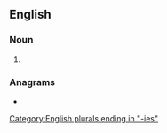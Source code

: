 ==English==

===Noun===
{{head|en|noun plural form}}

# {{plural of|tansy|lang=en}}

===Anagrams===
* {{anagrams|en|Eastins|Saintes|Setians|Staines|entasis|nasties|sestina|tisanes}}

[[Category:English plurals ending in "-ies"]]